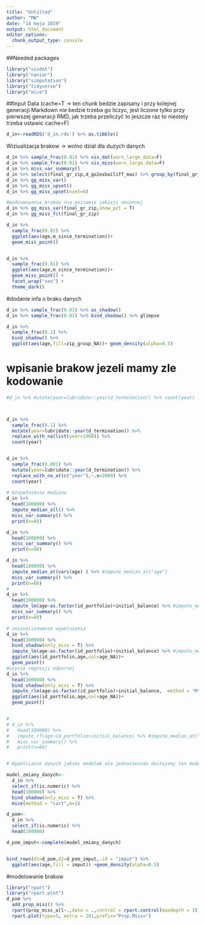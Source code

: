 ```yaml
---
title: "Untitled"
author: "MW"
date: "14 maja 2019"
output: html_document
editor_options: 
  chunk_output_type: console
---
```



##Needed packages
```r
library("visdat")
library("naniar")
library("simputation")
library("tidyverse")
library("mice")

```


##Input Data (cache=T -> ten chunk bedzie zapisany i przy kolejnej generacji Markdown nie bedzie trzeba go liczyc, jest liczone tylko przy pierwszej generacji RMD, jak trzeba przeliczyć to jeszcze raz to niestety trzeba ustawic cache=F)
```r
d_in<-readRDS('d_in.rds') %>% as.tibble() 
```


Wiziualizacja brakow -> wolno dzial dla duzych danych
```r
d_in %>% sample_frac(0.01) %>% vis_dat(warn_large_data=F)
d_in %>% sample_frac(0.01) %>% vis_miss(warn_large_data=F)
d_in %>% miss_var_summary()
d_in %>% select(final_gr_zip,d_go2exbailiff_max) %>% group_by(final_gr_zip) %>% miss_var_summary()
d_in %>% gg_miss_var()
d_in %>% gg_miss_upset()
d_in %>% gg_miss_upset(nset=6)

#podsumowanie brakow nna poziomie jakiejs zmiennej
d_in %>% gg_miss_var(final_gr_zip,show_pct = T)
d_in %>% gg_miss_fct(final_gr_zip)

d_in %>% 
  sample_frac(0.01) %>% 
  ggplot(aes(age,m_since_termination))+
  geom_miss_point()


d_in %>% 
  sample_frac(0.01) %>% 
  ggplot(aes(age,m_since_termination))+
  geom_miss_point() +
  facet_wrap("sex") +
  theme_dark()


```


#dodanie infa o braku danych
```r
d_in %>% sample_frac(0.01) %>% as_shadow()
d_in %>% sample_frac(0.01) %>% bind_shadow() %>% glimpse 

d_in %>% 
  sample_frac(0.1) %>% 
  bind_shadow() %>% 
  ggplot(aes(age,fill=zip_group_NA))+ geom_density(alpha=0.5)
```


# wpisanie brakow jezeli mamy zle kodowanie
```r
#d_in %>% mutate(year=lubridate::year(d_termination)) %>% count(year)



d_in %>% 
  sample_frac(0.1) %>% 
  mutate(year=lubridate::year(d_termination)) %>% 
  replace_with_na(list(year=1900)) %>% 
  count(year)


d_in %>% 
  sample_frac(0.001) %>% 
  mutate(year=lubridate::year(d_termination)) %>% 
  replace_with_na_at(c("year"),~.x<2000) %>% 
  count(year)
  
# Uzupełnienie mediana
d_in %>% 
  head(100000) %>% 
  impute_median_all() %>% 
  miss_var_summary() %>% 
  print(n=60)

d_in %>% 
  head(100000) %>% 
  miss_var_summary() %>% 
  print(n=60)

d_in %>% 
  head(100000) %>% 
  impute_median_at(vars(age) ) %>% #impute_median_at("age") 
  miss_var_summary() %>% 
  print(n=60)
#
d_in %>% 
  head(100000) %>% 
  impute_lm(age~as.factor(id_portfolio)+initial_balance) %>% #impute_median_at("age") 
  miss_var_summary() %>% 
  print(n=60)

# zwizualizowanie wypelnienia
d_in %>% 
  head(100000) %>% 
  bind_shadow(only_miss = T) %>% 
  impute_lm(age~as.factor(id_portfolio)+initial_balance) %>% #impute_median_at("age") 
  ggplot(aes(id_portfolio,age,col=age_NA))+
  geom_point()
#uzycie regresji odpornej
d_in %>% 
  head(100000) %>% 
  bind_shadow(only_miss = T) %>% 
  impute_rlm(age~as.factor(id_portfolio)+initial_balance,  method = "M") %>% #impute_median_at("age") 
  ggplot(aes(id_portfolio,age,col=age_NA))+
  geom_point()


#
# d_in %>% 
#   head(100000) %>% 
#   impute_rf(age~id_portfolio+initial_balance) %>% #impute_median_at("age") 
#   miss_var_summary() %>% 
#   print(n=60)


# Wypelnianie danych jakims modelem ale jednoczesnie dostajemy ten model

model_zmiany_danych<-
  d_in %>% 
  select_if(is.numeric) %>% 
  head(100000) %>% 
  bind_shadow(only_miss = T) %>% 
  mice(method = "cart",m=1)

d_pom<-
  d_in %>% 
  select_if(is.numeric) %>% 
  head(100000)

d_pom_imput<-complete(model_zmiany_danych)


bind_rows(d1=d_pom,d2=d_pom_imput,.id = "imput") %>% 
  ggplot(aes(age,fill = imput)) +geom_density(alpha=0.5)

```

#modelowanie brakow
```r
library("rpart")
library("rpart.plot")
d_pom %>% 
  add_prop_miss() %>% 
  rpart(prop_miss_all~.,data = .,control = rpart.control(maxdepth = 3)) %>% 
  rpart.plot(type=5, extra = 101,prefix="Prop.Miss=") 

```







